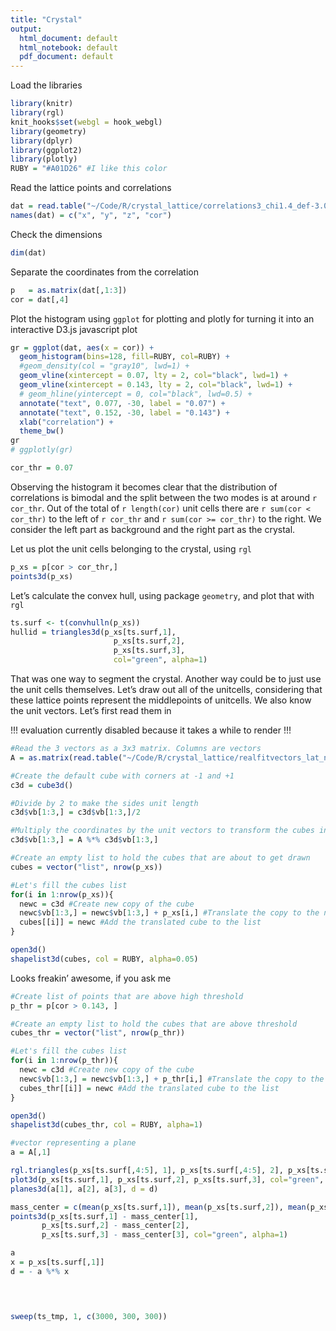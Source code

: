 ```yaml
---
title: "Crystal"
output:
  html_document: default
  html_notebook: default
  pdf_document: default
---
```


Load the libraries
```r
library(knitr)
library(rgl)
knit_hooks$set(webgl = hook_webgl)
library(geometry)
library(dplyr)
library(ggplot2)
library(plotly)
RUBY = "#A01D26" #I like this color
```

Read the lattice points and correlations
```r
dat = read.table("~/Code/R/crystal_lattice/correlations3_chi1.4_def-3.0_famp0.08.lst")
names(dat) = c("x", "y", "z", "cor")
```

Check the dimensions
```r
dim(dat)
```
Separate the coordinates from the correlation
```r
p   = as.matrix(dat[,1:3])
cor = dat[,4]
```

Plot the histogram using `ggplot` for plotting and plotly for turning it into an interactive D3.js javascript plot 
```r
gr = ggplot(dat, aes(x = cor)) +
  geom_histogram(bins=128, fill=RUBY, col=RUBY) +
  #geom_density(col = "gray10", lwd=1) +
  geom_vline(xintercept = 0.07, lty = 2, col="black", lwd=1) +
  geom_vline(xintercept = 0.143, lty = 2, col="black", lwd=1) +
  # geom_hline(yintercept = 0, col="black", lwd=0.5) +
  annotate("text", 0.077, -30, label = "0.07") +
  annotate("text", 0.152, -30, label = "0.143") +
  xlab("correlation") +
  theme_bw()
gr
# ggplotly(gr)
```

```r
cor_thr = 0.07
```

Observing the histogram it becomes clear that the distribution of correlations is bimodal and the split between the two modes is at around `r cor_thr`. Out of the total of `r length(cor)` unit cells there are `r sum(cor < cor_thr)` to the left of `r cor_thr` and `r sum(cor >= cor_thr)` to the right. We consider the left part as background and the right part as the crystal.

Let us plot the unit cells belonging to the crystal, using `rgl`
```r
p_xs = p[cor > cor_thr,]
points3d(p_xs)
```

Let's calculate the convex hull, using package `geometry`, and plot that with `rgl`
```r
ts.surf <- t(convhulln(p_xs))
hullid = triangles3d(p_xs[ts.surf,1], 
                       p_xs[ts.surf,2],
                       p_xs[ts.surf,3],
                       col="green", alpha=1)
```

That was one way to segment the crystal. Another way could be to just use the unit cells themselves. Let's draw out all of the unitcells, considering that these lattice points represent the middlepoints of unitcells. We also know the unit vectors. Let's first read them in

!!! evaluation currently disabled because it takes a while to render !!!
```r
#Read the 3 vectors as a 3x3 matrix. Columns are vectors
A = as.matrix(read.table("~/Code/R/crystal_lattice/realfitvectors_lat_new.lst", nrows = 3))

#Create the default cube with corners at -1 and +1
c3d = cube3d()

#Divide by 2 to make the sides unit length
c3d$vb[1:3,] = c3d$vb[1:3,]/2

#Multiply the coordinates by the unit vectors to transform the cubes into general parallelepiped, described by the unit vectors and which represent the unit cells
c3d$vb[1:3,] = A %*% c3d$vb[1:3,]

#Create an empty list to hold the cubes that are about to get drawn
cubes = vector("list", nrow(p_xs))

#Let's fill the cubes list
for(i in 1:nrow(p_xs)){
  newc = c3d #Create new copy of the cube
  newc$vb[1:3,] = newc$vb[1:3,] + p_xs[i,] #Translate the copy to the next lattice point
  cubes[[i]] = newc #Add the translated cube to the list
}

open3d()
shapelist3d(cubes, col = RUBY, alpha=0.05)
```

Looks freakin' awesome, if you ask me

```r
#Create list of points that are above high threshold
p_thr = p[cor > 0.143, ]

#Create an empty list to hold the cubes that are above threshold
cubes_thr = vector("list", nrow(p_thr))

#Let's fill the cubes list
for(i in 1:nrow(p_thr)){
  newc = c3d #Create new copy of the cube
  newc$vb[1:3,] = newc$vb[1:3,] + p_thr[i,] #Translate the copy to the next lattice point
  cubes_thr[[i]] = newc #Add the translated cube to the list
}

open3d()
shapelist3d(cubes_thr, col = RUBY, alpha=1)
```


```r
#vector representing a plane 
a = A[,1]

rgl.triangles(p_xs[ts.surf[,4:5], 1], p_xs[ts.surf[,4:5], 2], p_xs[ts.surf[,4:5], 3])
plot3d(p_xs[ts.surf,1], p_xs[ts.surf,2], p_xs[ts.surf,3], col="green", alpha=1)
planes3d(a[1], a[2], a[3], d = d)

mass_center = c(mean(p_xs[ts.surf,1]), mean(p_xs[ts.surf,2]), mean(p_xs[ts.surf,3]))
points3d(p_xs[ts.surf,1] - mass_center[1], 
       p_xs[ts.surf,2] - mass_center[2], 
       p_xs[ts.surf,3] - mass_center[3], col="green", alpha=1)

a 
x = p_xs[ts.surf[,1]]
d = - a %*% x



      
sweep(ts_tmp, 1, c(3000, 300, 300))
```

